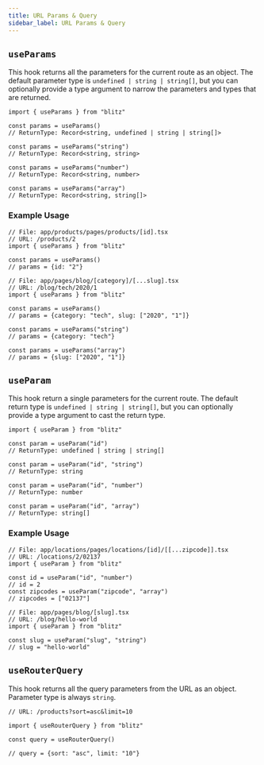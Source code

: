 ```yaml
---
title: URL Params & Query
sidebar_label: URL Params & Query
---
```


## `useParams`

This hook returns all the parameters for the current route as an object. The default parameter type is `undefined | string | string[]`, but you can optionally provide a type argument to narrow the parameters and types that are returned.

```tsx
import { useParams } from "blitz"

const params = useParams()
// ReturnType: Record<string, undefined | string | string[]>

const params = useParams("string")
// ReturnType: Record<string, string>

const params = useParams("number")
// ReturnType: Record<string, number>

const params = useParams("array")
// ReturnType: Record<string, string[]>
```

### Example Usage

```tsx
// File: app/products/pages/products/[id].tsx
// URL: /products/2
import { useParams } from "blitz"

const params = useParams()
// params = {id: "2"}
```

```tsx
// File: app/pages/blog/[category]/[...slug].tsx
// URL: /blog/tech/2020/1
import { useParams } from "blitz"

const params = useParams()
// params = {category: "tech", slug: ["2020", "1"]}

const params = useParams("string")
// params = {category: "tech"}

const params = useParams("array")
// params = {slug: ["2020", "1"]}
```

## `useParam`

This hook return a single parameters for the current route. The default return type is `undefined | string | string[]`, but you can optionally provide a type argument to cast the return type.

```tsx
import { useParam } from "blitz"

const param = useParam("id")
// ReturnType: undefined | string | string[]

const param = useParam("id", "string")
// ReturnType: string

const param = useParam("id", "number")
// ReturnType: number

const param = useParam("id", "array")
// ReturnType: string[]
```

### Example Usage

```tsx
// File: app/locations/pages/locations/[id]/[[...zipcode]].tsx
// URL: /locations/2/02137
import { useParam } from "blitz"

const id = useParam("id", "number")
// id = 2
const zipcodes = useParam("zipcode", "array")
// zipcodes = ["02137"]
```

```tsx
// File: app/pages/blog/[slug].tsx
// URL: /blog/hello-world
import { useParam } from "blitz"

const slug = useParam("slug", "string")
// slug = "hello-world"
```

## `useRouterQuery`

This hook returns all the query parameters from the URL as an object. Parameter type is always `string`.

```tsx
// URL: /products?sort=asc&limit=10

import { useRouterQuery } from "blitz"

const query = useRouterQuery()

// query = {sort: "asc", limit: "10"}
```
